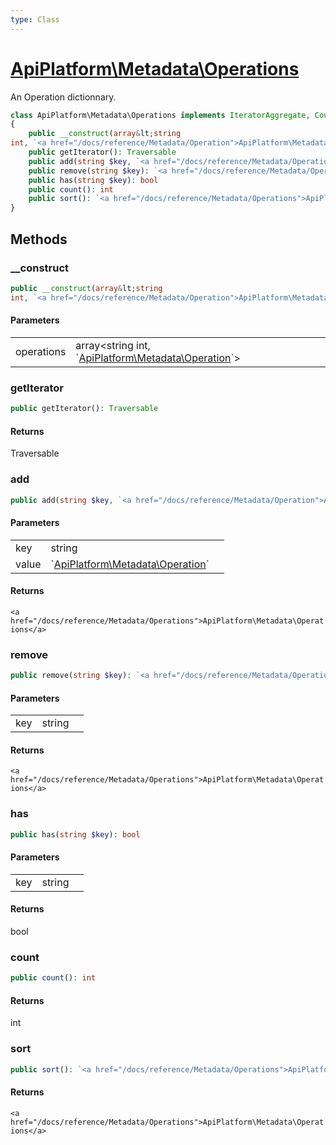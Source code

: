 ```yaml
---
type: Class
---
```


# [ApiPlatform\Metadata\Operations](/docs/reference/Metadata/Operations)

An Operation dictionnary.

```php
class ApiPlatform\Metadata\Operations implements IteratorAggregate, Countable, Traversable
{
    public __construct(array&lt;string
int, `<a href="/docs/reference/Metadata/Operation">ApiPlatform\Metadata\Operation</a>`&gt; $operations)
    public getIterator(): Traversable
    public add(string $key, `<a href="/docs/reference/Metadata/Operation">ApiPlatform\Metadata\Operation</a>` $value): `<a href="/docs/reference/Metadata/Operations">ApiPlatform\Metadata\Operations</a>`
    public remove(string $key): `<a href="/docs/reference/Metadata/Operations">ApiPlatform\Metadata\Operations</a>`
    public has(string $key): bool
    public count(): int
    public sort(): `<a href="/docs/reference/Metadata/Operations">ApiPlatform\Metadata\Operations</a>`
}
```
## Methods

### __construct



```php
public __construct(array&lt;string
int, `<a href="/docs/reference/Metadata/Operation">ApiPlatform\Metadata\Operation</a>`&gt; $operations)
```

#### Parameters

<table><tbody>
<tr><td>operations</td><td>array&lt;string
int, `<a href="/docs/reference/Metadata/Operation">ApiPlatform\Metadata\Operation</a>`&gt;</td><td></td></tr>
</tbody>
</table>

### getIterator



```php
public getIterator(): Traversable
```

#### Returns

Traversable

### add



```php
public add(string $key, `<a href="/docs/reference/Metadata/Operation">ApiPlatform\Metadata\Operation</a>` $value): `<a href="/docs/reference/Metadata/Operations">ApiPlatform\Metadata\Operations</a>`
```

#### Parameters

<table><tbody>
<tr><td>key</td><td>string</td><td></td></tr><tr><td>value</td><td>`<a href="/docs/reference/Metadata/Operation">ApiPlatform\Metadata\Operation</a>`</td><td></td></tr>
</tbody>
</table>

#### Returns

`<a href="/docs/reference/Metadata/Operations">ApiPlatform\Metadata\Operations</a>`

### remove



```php
public remove(string $key): `<a href="/docs/reference/Metadata/Operations">ApiPlatform\Metadata\Operations</a>`
```

#### Parameters

<table><tbody>
<tr><td>key</td><td>string</td><td></td></tr>
</tbody>
</table>

#### Returns

`<a href="/docs/reference/Metadata/Operations">ApiPlatform\Metadata\Operations</a>`

### has



```php
public has(string $key): bool
```

#### Parameters

<table><tbody>
<tr><td>key</td><td>string</td><td></td></tr>
</tbody>
</table>

#### Returns

bool

### count



```php
public count(): int
```

#### Returns

int

### sort



```php
public sort(): `<a href="/docs/reference/Metadata/Operations">ApiPlatform\Metadata\Operations</a>`
```

#### Returns

`<a href="/docs/reference/Metadata/Operations">ApiPlatform\Metadata\Operations</a>`

